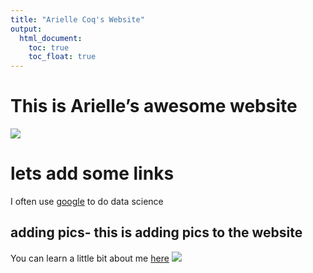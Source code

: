 ```yaml
---
title: "Arielle Coq's Website"
output: 
  html_document:
    toc: true
    toc_float: true
---
```




# This is Arielle's awesome website

![](https://media.giphy.com/media/drXGoW1iudhKw/giphy.gif)

# lets add some links 


I often use [google](google.com) to do data science 

## adding pics- this is adding pics to the website 

You can learn a little bit about me [here](About_Me.html)
![](IMG_7450.jpg)

###
